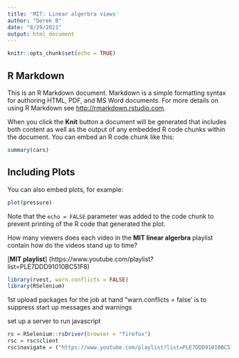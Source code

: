 ```yaml
---
title: 'MIT: Linear algerbra views'
author: "Derek B"
date: "8/29/2021"
output: html_document
---
```


```r
knitr::opts_chunk$set(echo = TRUE)
```

## R Markdown

This is an R Markdown document. Markdown is a simple formatting syntax for authoring HTML, PDF, and MS Word documents. For more details on using R Markdown see <http://rmarkdown.rstudio.com>.

When you click the **Knit** button a document will be generated that includes both content as well as the output of any embedded R code chunks within the document. You can embed an R code chunk like this:

```r
summary(cars)
```

## Including Plots

You can also embed plots, for example:

```r
plot(pressure)
```

Note that the `echo = FALSE` parameter was added to the code chunk to prevent printing of the R code that generated the plot.

How many viewers does each video in the **MIT linear algerbra** playlist contain how do the videos stand up to time?

[**MIT playlist**] (https://www.youtube.com/playlist?list=PLE7DDD91010BC51F8)
```r
library(rvest, warn.conflicts = FALSE)
library(RSelenium)
```
1st upload packages for the job at hand "warn.conflicts = false' is to suppress start up messages and warnings

set up a server to run javascript

```r
rs = RSelenium::rsDriver(browser = "firefox")
rsc = rsc$client
rsc$navigate = ("https://www.youtube.com/playlist?list=PLE7DDD91010BC51F8")

```
